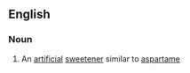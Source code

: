 ==English==

===Noun===
{{wikipedia}}
{{en-noun|-}}

# An [[artificial]] [[sweetener]] similar to [[aspartame]]